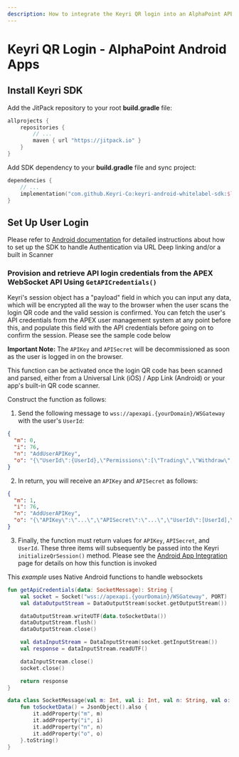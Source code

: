 ```yaml
---
description: How to integrate the Keyri QR login into an AlphaPoint APEX-based Android app
---
```


# Keyri QR Login - AlphaPoint Android Apps

## Install Keyri SDK

Add the JitPack repository to your root **build.gradle** file:

```kotlin copy
allprojects {
    repositories {
        // ...
        maven { url "https://jitpack.io" }
    }
}
```

Add SDK dependency to your **build.gradle** file and sync project:

```kotlin copy
dependencies {
    // ...
    implementation("com.github.Keyri-Co:keyri-android-whitelabel-sdk:$latestKeyriVersion")
}
```

## Set Up User Login

Please refer to [Android documentation](/mobile-sdks/android) for detailed instructions about how to set up the SDK to handle Authentication via URL Deep linking and/or a built in Scanner

### Provision and retrieve API login credentials from the APEX WebSocket API Using `GetAPICredentials()`

Keyri's session object has a "payload" field in which you can input any data, which will be encrypted all the way to the browser when the user scans the login QR code and the valid session is confirmed. You can fetch the user's API credentials from the APEX user management system at any point before this, and populate this field with the API credentials before going on to confirm the session. Please see the sample code below

**Important Note:** The `APIKey` and `APISecret` will be decommissioned as soon as the user is logged in on the browser.

This function can be activated once the login QR code has been scanned and parsed, either from a Universal Link (iOS) / App Link (Android) or your app's built-in QR code scanner.

Construct the function as follows:

1. Send the following message to `wss://apexapi.{yourDomain}/WSGateway` with the user's `UserId`:

```json copy
{
  "m": 0,
  "i": 76,
  "n": "AddUserAPIKey",
  "o": "{\"UserId\":{UserId},\"Permissions\":[\"Trading\",\"Withdraw\",\"Deposit\"]}"
}
```

2. In return, you will receive an `APIKey` and `APISecret` as follows:

```json copy
{
  "m": 1,
  "i": 76,
  "n": "AddUserAPIKey",
  "o": "{\"APIKey\":\"...\",\"APISecret\":\"...\",\"UserId\":[UserId],\"Permissions\":[\"Trading\",\"Withdraw\",\"Deposit\"],\"Nonce\":0}"
}
```

3. Finally, the function must return values for `APIKey`, `APISecret`, and `UserId`. These three items will subsequently be passed into the Keyri `initializeQrSession()` method. Please see the [Android App Integration](/mobile-sdks/android) page for details on how this function is invoked

This _example_ uses Native Android functions to handle websockets

```kotlin copy
fun getApiCredentials(data: SocketMessage): String {
    val socket = Socket("wss://apexapi.{yourDomain}/WSGateway", PORT)
    val dataOutputStream = DataOutputStream(socket.getOutputStream())

    dataOutputStream.writeUTF(data.toSocketData())
    dataOutputStream.flush()
    dataOutputStream.close()

    val dataInputStream = DataInputStream(socket.getInputStream())
    val response = dataInputStream.readUTF()

    dataInputStream.close()
    socket.close()

    return response
}

data class SocketMessage(val m: Int, val i: Int, val n: String, val o: String) {
    fun toSocketData() = JsonObject().also {
        it.addProperty("m", m)
        it.addProperty("i", i)
        it.addProperty("n", n)
        it.addProperty("o", o)
    }.toString()
}
```
